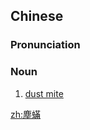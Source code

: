 {{also|尘螨}}
==Chinese==
{{zh-forms|s=尘螨}}

===Pronunciation===
{{zh-pron
|m=chénmǎn
|cat=n
}}

===Noun===
{{zh-noun}}

# [[dust mite]]

[[zh:塵蟎]]